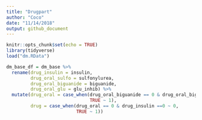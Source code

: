 ```yaml
---
title: "Drugpart"
author: "Coco"
date: "11/14/2018"
output: github_document
---
```


```r
knitr::opts_chunk$set(echo = TRUE)
library(tidyverse)
load("dm.RData")
```

```r
dm_base_df = dm_base %>% 
  rename(drug_insulin = insulin,
         drug_oral_sulfo = sulfonylurea,
         drug_oral_biguanide = biguanide,
         drug_oral_glu = glu_inhib) %>% 
  mutate(drug_oral = case_when(drug_oral_biguanide == 0 & drug_oral_biguanide == 0 & drug_oral_glu == 0 ~0,
                               TRUE ~ 1),
         drug = case_when(drug_oral == 0 & drug_insulin ==0 ~ 0,
                          TRUE ~ 1))
```

